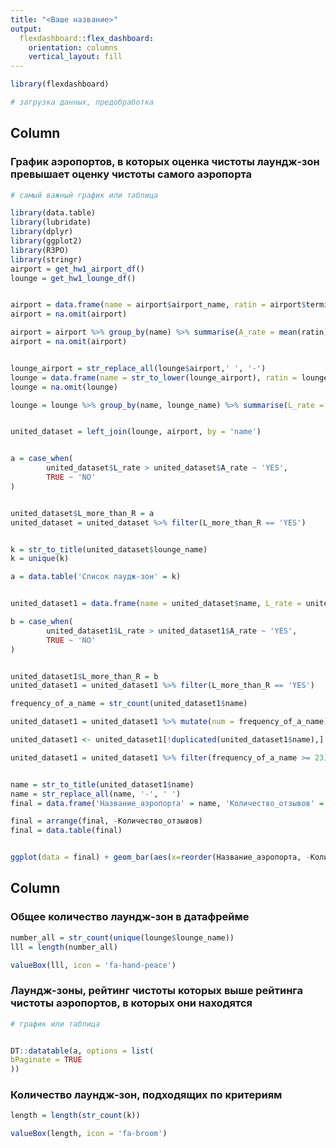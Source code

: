 ```yaml
---
title: "<Ваше название>"
output: 
  flexdashboard::flex_dashboard:
    orientation: columns
    vertical_layout: fill
---
```


```r
library(flexdashboard)

# загрузка данных, предобработка 
```

Column {data-width=500}
-----------------------------------------------------------------------

### **График аэропортов, в которых оценка чистоты лаундж-зон превышает оценку чистоты самого аэропорта**

```r
# самый важный график или таблица

library(data.table)
library(lubridate)
library(dplyr)
library(ggplot2)
library(R3PO)
library(stringr)
airport = get_hw1_airport_df()
lounge = get_hw1_lounge_df()


airport = data.frame(name = airport$airport_name, ratin = airport$terminal_cleanliness_rating)
airport = na.omit(airport)

airport = airport %>% group_by(name) %>% summarise(A_rate = mean(ratin))
airport = na.omit(airport)


lounge_airport = str_replace_all(lounge$airport,' ', '-')
lounge = data.frame(name = str_to_lower(lounge_airport), ratin = lounge$cleanliness_rating, lounge_name = lounge$lounge_name)
lounge = na.omit(lounge)

lounge = lounge %>% group_by(name, lounge_name) %>% summarise(L_rate = mean(ratin))


united_dataset = left_join(lounge, airport, by = 'name')


a = case_when(
        united_dataset$L_rate > united_dataset$A_rate ~ 'YES',
        TRUE ~ 'NO'
)


united_dataset$L_more_than_R = a
united_dataset = united_dataset %>% filter(L_more_than_R == 'YES')


k = str_to_title(united_dataset$lounge_name)
k = unique(k)

a = data.table('Список лаудж-зон' = k)


united_dataset1 = data.frame(name = united_dataset$name, L_rate = united_dataset$L_rate, A_rate = united_dataset$A_rate)

b = case_when(
        united_dataset1$L_rate > united_dataset1$A_rate ~ 'YES',
        TRUE ~ 'NO'
)


united_dataset1$L_more_than_R = b
united_dataset1 = united_dataset1 %>% filter(L_more_than_R == 'YES')

frequency_of_a_name = str_count(united_dataset1$name)

united_dataset1 = united_dataset1 %>% mutate(num = frequency_of_a_name) %>% group_by(name) %>% summarise(frequency_of_a_name = num)

united_dataset1 <- united_dataset1[!duplicated(united_dataset1$name),]

united_dataset1 = united_dataset1 %>% filter(frequency_of_a_name >= 23)


name = str_to_title(united_dataset1$name)
name = str_replace_all(name, '-', ' ')
final = data.frame('Название_аэропорта' = name, 'Количество_отзывов' = united_dataset1$frequency_of_a_name) 

final = arrange(final, -Количество_отзывов)
final = data.table(final)


ggplot(data = final) + geom_bar(aes(x=reorder(Название_аэропорта, -Количество_отзывов), y = Количество_отзывов, width = 0.7), , fill = 'cornflowerblue', col = 'black', stat = 'identity') + xlab("") + ylab('Количество таких оценок') + theme_light() + theme(axis.text.x = element_text(angle = 65, hjust = 1, size=7)) + scale_x_discrete(labels = c('Bangkok Suvarnabhumi', 'Sao Paulo Guarulhos', 'Amsterdam Schiphol', 'Atlanta Hartsfield', 'Brussels Zaventem', 'Klia Kuala Lumpur', 'Washington Dulles', 'Amman Queen Alia', 'Istanbul Ataturk', 'London Heathrow', 'Los Angeles Lax', 'Shanghai Pudong', 'Toronto Pearson')) + theme(axis.text.x = element_text(size = 8)) + theme(legend.position="none") + theme(axis.title.y = element_text(size=8)) + xlab('Название аэропорта') + theme(axis.title.x = element_text(size=8))
```

Column {data-width=500, data-height=50}
-----------------------------------------------------------------------

### Общее количество лаундж-зон в датафрейме

```r

number_all = str_count(unique(lounge$lounge_name))
lll = length(number_all)

valueBox(lll, icon = 'fa-hand-peace')
```

### **Лаундж-зоны, рейтинг чистоты которых выше рейтинга чистоты аэропортов, в которых они находятся**

```r
# график или таблица


DT::datatable(a, options = list(
bPaginate = TRUE
))

```

### Количество лаундж-зон, подходящих по критериям

```r
length = length(str_count(k))

valueBox(length, icon = 'fa-broom')
```